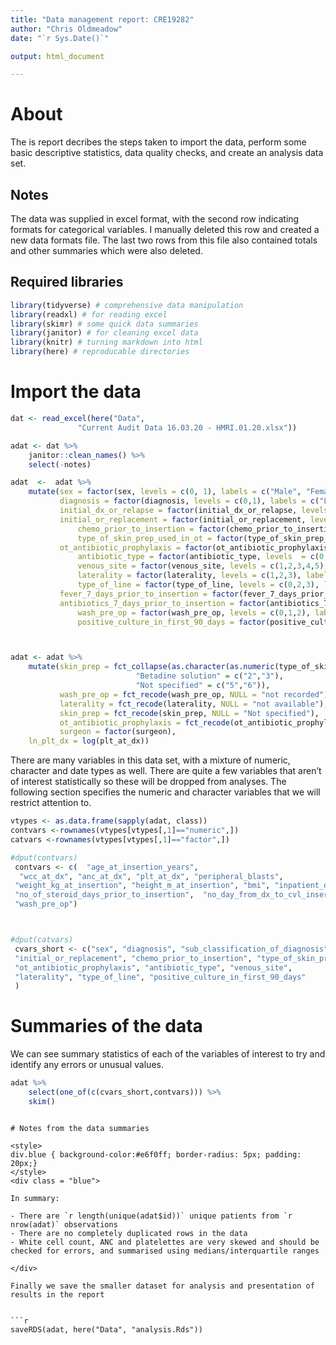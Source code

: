 ```yaml
---
title: "Data management report: CRE19282"
author: "Chris Oldmeadow"
date: "`r Sys.Date()`"

output: html_document

---
```




# About

The is report decribes the steps taken to import the data, perform some basic descriptive statistics,  data quality checks, and create an analysis data set.

## Notes

The data was supplied in excel format, with the second row indicating formats for categorical variables. I manually deleted this row and created a new data formats file. The last two rows from this file also contained totals and other summaries which were also deleted.

## Required libraries
```r
library(tidyverse) # comprehensive data manipulation
library(readxl) # for reading excel
library(skimr) # some quick data summaries
library(janitor) # for cleaning excel data
library(knitr) # turning markdown into html
library(here) # reproducable directories
```

# Import the data



```r
dat <- read_excel(here("Data",
		       "Current Audit Data 16.03.20 - HMRI.01.20.xlsx"))
```




```r
adat <- dat %>%
	janitor::clean_names() %>%
	select(-notes)

adat  <-  adat %>%
	mutate(sex = factor(sex, levels = c(0, 1), labels = c("Male", "Female")),
	       diagnosis = factor(diagnosis, levels = c(0,1), labels = c("Liquid","Solid")),
	       initial_dx_or_relapse = factor(initial_dx_or_relapse, levels = c(0,1), labels =  c("initial","relapse")),
	       initial_or_replacement = factor(initial_or_replacement, levels = c(0,1), labels = c("initial","replacement")),
               chemo_prior_to_insertion = factor(chemo_prior_to_insertion, levels = c(0,1), labels = c("no","yes")),
               type_of_skin_prep_used_in_ot = factor(type_of_skin_prep_used_in_ot, levels = c(0,1,2,3,4,5), labels = c("Chlorhexidine","Chlorhexidine + Alcohol", "Betadine", "betadine + alcohol", "chlorhexidine + cetrimide", "not specified")),
	       ot_antibiotic_prophylaxis = factor(ot_antibiotic_prophylaxis, levels = c(0,1,2,3), labels = c("no", "yes", "on regular IVABs", "not recorded")),
               antibiotic_type = factor(antibiotic_type, levels  = c(0,1,2,3,4,5), labels = c("no antibiotics", "other", "cefazolin", "flucloxacillin", "tazocin", "flucloxacillin + gentamicin" )),
               venous_site = factor(venous_site, levels = c(1,2,3,4,5), labels = c("internal jugular", "other", "external jugular",  "Cephalic", "other")),
               laterality = factor(laterality, levels = c(1,2,3), labels =  c("left", "right", "not available")),
               type_of_line = factor(type_of_line, levels = c(0,2,3), labels = c("Port", "External tunnelled", "Other")),
	       fever_7_days_prior_to_insertion = factor(fever_7_days_prior_to_insertion, levels = c(0,1), labels = c("no","yes")),
	       antibiotics_7_days_prior_to_insertion = factor(antibiotics_7_days_prior_to_insertion, levels = c(0,1), labels = c("no","yes")),
               wash_pre_op = factor(wash_pre_op, levels = c(0,1,2), labels = c("no","yes","not recorded")), 
               positive_culture_in_first_90_days = factor(positive_culture_in_first_90_days, levels = c(0,1), labels = c("no", "yes"))) 



adat <- adat %>%
	mutate(skin_prep = fct_collapse(as.character(as.numeric(type_of_skin_prep_used_in_ot)), "Chlorhexadine solution" = c("0","1","4"), 
							"Betadine solution" = c("2","3"), 
							"Not specified" = c("5","6")),
	       wash_pre_op = fct_recode(wash_pre_op, NULL = "not recorded"),
	       laterality = fct_recode(laterality, NULL = "not available"),
	       skin_prep = fct_recode(skin_prep, NULL = "Not specified"),
	       ot_antibiotic_prophylaxis = fct_recode(ot_antibiotic_prophylaxis, NULL = "not recorded"),
	       surgeon = factor(surgeon),
	ln_plt_dx = log(plt_at_dx))
```


There are many variables in this data set, with a mixture of numeric, character and date types as well. There are quite a few variables that aren't of interest statistically so these will be dropped from analyses. The following section specifies the numeric and character variables that we will restrict attention to.


```r

vtypes <- as.data.frame(sapply(adat, class))
contvars <-rownames(vtypes[vtypes[,1]=="numeric",])
catvars <-rownames(vtypes[vtypes[,1]=="factor",])

#dput(contvars)
 contvars <- c(  "age_at_insertion_years",
  "wcc_at_dx", "anc_at_dx", "plt_at_dx", "peripheral_blasts",
 "weight_kg_at_insertion", "height_m_at_insertion", "bmi", "inpatient_days_prior_to_insertion",
 "no_of_steroid_days_prior_to_insertion",  "no_day_from_dx_to_cvl_insertion",
 "wash_pre_op")



#dput(catvars)
 cvars_short <- c("sex", "diagnosis", "sub_classification_of_diagnosis", "initial_dx_or_relapse",
 "initial_or_replacement", "chemo_prior_to_insertion", "type_of_skin_prep_used_in_ot",
 "ot_antibiotic_prophylaxis", "antibiotic_type", "venous_site",
 "laterality", "type_of_line", "positive_culture_in_first_90_days"
 )


```

# Summaries of the data

We can see summary statistics of each of the variables of interest to try and identify any errors or unusual values.

```r
adat %>%
	select(one_of(c(cvars_short,contvars))) %>%
	skim()

```





```

# Notes from the data summaries

<style>
div.blue { background-color:#e6f0ff; border-radius: 5px; padding: 20px;}
</style>
<div class = "blue">

In summary:

- There are `r length(unique(adat$id))` unique patients from `r nrow(adat)` observations
- There are no completely duplicated rows in the data
- White cell count, ANC and platelettes are very skewed and should be checked for errors, and summarised using medians/interquartile ranges

</div>

Finally we save the smaller dataset for analysis and presentation of results in the report


```r

saveRDS(adat, here("Data", "analysis.Rds"))

```

